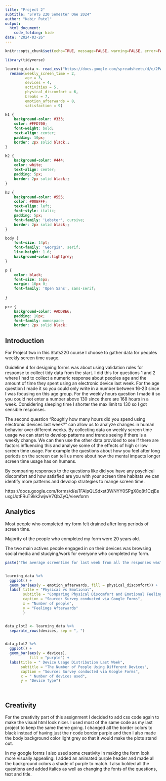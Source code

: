 ```yaml
---
title: "Project 2"
subtitle: "STATS 220 Semester One 2024"
author: "Kabir Patel"
output:
  html_document:
    code_folding: hide
date: "2024-03-26"
---
```


```r
knitr::opts_chunk$set(echo=TRUE, message=FALSE, warning=FALSE, error=FALSE)

library(tidyverse)

learning_data <- read_csv("https://docs.google.com/spreadsheets/d/e/2PACX-1vR6svAVLxL9_kPDjzcHTcHaQz4-sT-rjoJsyYnxdiRXRO8_1XeLx35yqzp7MO95qh_IYgIIT9Klv1_3/pub?gid=1952320354&single=true&output=csv") %>%
  rename(weekly_screen_time = 2,
         age = 3,
         devices = 4,
         activities = 5,
         physical_discomfort = 6,
         breaks = 7,
         emotion_afterwards = 8,
         satisfaction = 9)
```

```css
h1 {
    background-color: #333;
    color: #FFD700;
    font-weight: bold;
    text-align: center;
    padding: 10px;
    border: 2px solid black;;
}

h2 {
    background-color: #444;
    color: white;
    text-align: center;
    padding: 5px;
    border: 2px solid black;;
}

h3 {
    background-color: #555;
    color: #00BFFF;
    text-align: left;
    font-style: italic;
    padding: 5px;
    font-family: 'Lobster', cursive;
    border: 2px solid black;;
}

body {
    font-size: 14pt;
    font-family: 'Georgia', serif;
    line-height: 1.6;
    background-color:lightgrey;
}

p {
    color: black;
    font-size: 16px;
    margin: 10px 0;
    font-family: 'Open Sans', sans-serif;
    
}

pre {
    background-color: #ADD8E6;
    padding: 10px;
    font-family: monospace;
    border: 2px solid black;


```


## Introduction
For Project two in this Stats220 course I choose to gather data for peoples weekly screen time usage. 

Guideline 4 for designing forms was about using validation rules for response to collect tidy data from the start. I did this for questions 1 and 2 where I had to collect a numeric response about peoples age and the amount of time they spent using an electronic device last week. For the age question I made it so you could only write in a number between 16-23 since I was focusing on this age group. For the weekly hours question I made it so you could not enter a number above 130 since there are 168 hours in a week. Considering sleeping time I shorter the max limit to 130 so I got sensible responses. 

The second question "Roughly how many hours did you spend using electronic devices last week?" can allow us to analyze changes in human behavior over different weeks. By collecting data on weekly screen time usage we can start to develop patterns and trends seeing if there is a weekly change. We can then use the other data provided to see if there are factors influencing this and analyse some of the effects of high or low screen time usage. For example the questions about how you feel after long periods on the screen can tell us more about how the mental impacts longer screen time usage has on humans. 

By comparing responses to the questions like did you have any psychical discomfort and how satisfied are you with your screen time habitats we can identify more patterns and devolop strategies to mange screen time. 

https://docs.google.com/forms/d/e/1FAIpQLSdxst3WNYY0SPgX8q8t1CzjEeuxgUqtFRuT9kk2wjwV7QbZyQ/viewform

## Analytics
Most people who completed my form felt drained after long periods of screen time.

Majority of the people who completed my form were 20 years old. 

The two main actives people engaged in on their devices was browsing social media and studying/work for everyone who completed my form.

```r
paste("The average screentime for last week from all the responses was", round(mean(learning_data$weekly_screen_time)), "hours, with the highest screen time for a person being", max(learning_data$weekly_screen_time), "hours and the lowest being", min(learning_data$weekly_screen_time), "hours")


learning_data %>% 
  ggplot() +
  geom_bar(aes(y = emotion_afterwards, fill = physical_discomfort)) + 
  labs( title = "Physical vs Emotional",
        subtitle = "Comparing Physical Discomfort and Emotional Feelings after Long Periods of Screentime",
        caption = "Source: Survey conducted via Google Forms",
        x = "Number of people",
        y = "Feelings Afterwards"
        )


data_plot2 <- learning_data %>% 
  separate_rows(devices, sep = ", ")


data_plot2 %>%
  ggplot() + 
  geom_bar(aes(y = devices),
           fill = "purple") + 
  labs(title = " Device Usage Distribution Last Week",
       subtitle = "The Number of People Using Different Devices",
       caption = "Source: Survey conducted via Google Forms",
       x = " Number of devices used",
       y = "Device Type")
         


```



```r
```


## Creativity
For the creativity part of this assignment I decided to add css code again to make the visual html look nicer. I used most of the same code as my last project to keep the same theme going. I changed all the border colors to black instead of having just the r code border purple and then I also made the body background color light grey so that it would make the plots stand out. 

In my google forms I also used some creativity in making the form look more visually appealing. I added an animated purple header and made all the background colors a shade of purple to match. I also bolded all the questions and added italics as well as changing the fonts of the questions, text and title.  
